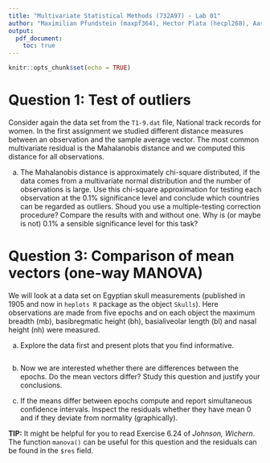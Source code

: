 ```yaml
---
title: "Multivariate Statistical Methods (732A97) - Lab 01"
author: "Maximilian Pfundstein (maxpf364), Hector Plata (hecpl268), Aashana Nijhawan(aasni448), Lakshidaa Saigiridharan (laksa656)"
output: 
  pdf_document:
    toc: true
---
```



```r
knitr::opts_chunk$set(echo = TRUE)
```

# Question 1: Test of outliers

Consider again the data set from the `T1-9.dat` file, National track records for women. In the first assignment we studied different distance measures between an observation and the sample average vector. The most common multivariate residual is the Mahalanobis distance and we computed this distance for all observations.

a) The Mahalanobis distance is approximately chi-square distributed, if the data comes from a multivariate normal distribution and the number of observations is large. Use this chi-square approximation for testing each observation at the $0.1\%$ significance level and conclude which countries can be regarded as outliers. Shoud you use a multiple-testing correction procedure? Compare the results with and without one. Why is (or maybe is not) $0.1\%$ a sensible significance level for this task?


# Question 3: Comparison of mean vectors (one-way MANOVA)

We will look at a data set on Egyptian skull measurements (published in 1905 and now in `heplots R` package as the object `Skulls`). Here observations are made from five epochs and on each object the maximum breadth (mb), basibregmatic height (bh), basialiveolar length (bl) and nasal height (nh) were measured.

a. Explore the data first and present plots that you find informative.

```r

```

b. Now we are interested whether there are differences between the epochs. Do the mean vectors differ? Study this question and justify your conclusions.

c. If the means differ between epochs compute and report simultaneous confidence intervals. Inspect the residuals whether they have mean 0 and if they deviate from normality (graphically).

**TIP:** It might be helpful for you to read Exercise 6.24 of *Johnson, Wichern*. The function `manova()` can be useful for this question and the residuals can be found in the `$res` field.
